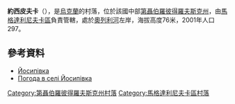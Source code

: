 {{coord|49|8|23|N|35|8|54|E|scale:30000_region:UA|display=title}}

'''約西皮夫卡'''（{{lang-uk|Йосипівка}}），是[[烏克蘭|烏克蘭]]的村落，位於該國中部[[第聶伯羅彼得羅夫斯克州|第聶伯羅彼得羅夫斯克州]]，由[[馬格達利尼夫卡區|馬格達利尼夫卡區]]負責管轄，處於[[奧列利河|奧列利河]]左岸，海拔高度76米，2001年人口297。

==參考資料==
* [http://gska2.rada.gov.ua/pls/z7502/A005?rdat1=06.12.2007&rf7571=5604 Йосипівка]{{dead link|date=2018年4月 |bot=InternetArchiveBot |fix-attempted=yes }}
* [http://weather.in.ua/ua/dnepropetrovskaja/9680 Погода в селі Йосипівка] {{Wayback|url=http://weather.in.ua/ua/dnepropetrovskaja/9680 |date=20160607120934 }}

{{DEFAULTSORT:Йосипівка}}
[[Category:第聶伯羅彼得羅夫斯克州村落|Category:第聶伯羅彼得羅夫斯克州村落]]
[[Category:馬格達利尼夫卡區村落|Category:馬格達利尼夫卡區村落]]


{{Dnipropetrovsk-geo-stub}}